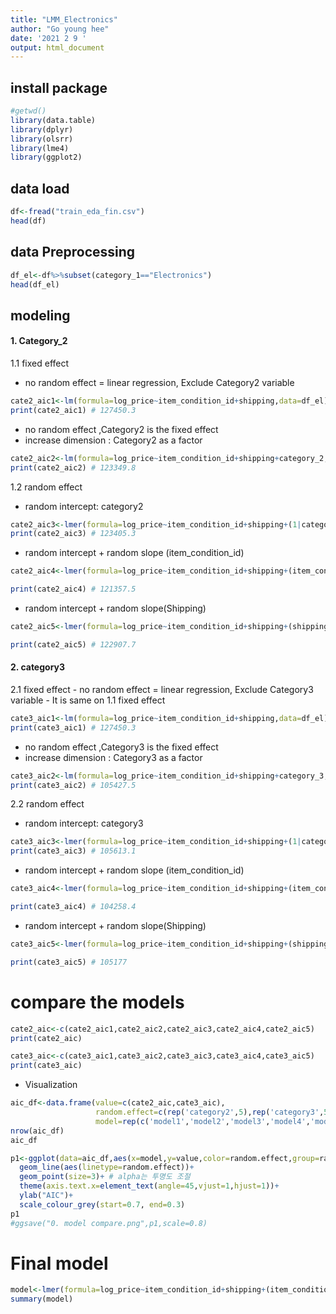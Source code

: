 ---
title: "LMM_Electronics"
author: "Go young hee"
date: '2021 2 9 '
output: html_document
---

## install package
```{r}
#getwd()
library(data.table)
library(dplyr)
library(olsrr)
library(lme4)
library(ggplot2)
```


## data load
```{r}
df<-fread("train_eda_fin.csv")
head(df)
```

## data Preprocessing
```{r}
df_el<-df%>%subset(category_1=="Electronics")
head(df_el)
```

## modeling

#### 1. Category_2

1.1 fixed effect
  
  - no random effect = linear regression, Exclude Category2 variable
```{r}
cate2_aic1<-lm(formula=log_price~item_condition_id+shipping,data=df_el)%>%AIC()
print(cate2_aic1) # 127450.3
```

  - no random effect ,Category2 is the fixed effect
  - increase dimension : Category2 as a factor
```{r}
cate2_aic2<-lm(formula=log_price~item_condition_id+shipping+category_2,data=df_el)%>%AIC()
print(cate2_aic2) # 123349.8
```

1.2 random effect
  
  - random intercept: category2
```{r}
cate2_aic3<-lmer(formula=log_price~item_condition_id+shipping+(1|category_2),data=df_el)%>%AIC()
print(cate2_aic3) # 123405.3
```

  - random intercept + random slope (item_condition_id)
```{r}
cate2_aic4<-lmer(formula=log_price~item_condition_id+shipping+(item_condition_id|category_2),data=df_el)%>%AIC()

print(cate2_aic4) # 121357.5
```

  - random intercept + random slope(Shipping)
```{r}
cate2_aic5<-lmer(formula=log_price~item_condition_id+shipping+(shipping|category_2),data=df_el)%>%AIC()

print(cate2_aic5) # 122907.7
```

#### 2. category3

2.1 fixed effect
  - no random effect = linear regression, Exclude Category3 variable
  - It is same on 1.1 fixed effect
```{r}
cate3_aic1<-lm(formula=log_price~item_condition_id+shipping,data=df_el)%>%AIC()
print(cate3_aic1) # 127450.3
```

  - no random effect ,Category3 is the fixed effect
  - increase dimension : Category3 as a factor
```{r}
cate3_aic2<-lm(formula=log_price~item_condition_id+shipping+category_3,data=df_el)%>%AIC()
print(cate3_aic2) # 105427.5
```

2.2 random effect
  
  - random intercept: category3
```{r}
cate3_aic3<-lmer(formula=log_price~item_condition_id+shipping+(1|category_3),data=df_el)%>%AIC()
print(cate3_aic3) # 105613.1
```
  - random intercept + random slope (item_condition_id)
```{r}
cate3_aic4<-lmer(formula=log_price~item_condition_id+shipping+(item_condition_id|category_3),data=df_el)%>%AIC()

print(cate3_aic4) # 104258.4
```


  - random intercept + random slope(Shipping)
```{r}
cate3_aic5<-lmer(formula=log_price~item_condition_id+shipping+(shipping|category_3),data=df_el)%>%AIC()

print(cate3_aic5) # 105177
```


# compare the models 
```{r}

cate2_aic<-c(cate2_aic1,cate2_aic2,cate2_aic3,cate2_aic4,cate2_aic5)
print(cate2_aic)

cate3_aic<-c(cate3_aic1,cate3_aic2,cate3_aic3,cate3_aic4,cate3_aic5)
print(cate3_aic)
```

  - Visualization
```{r}
aic_df<-data.frame(value=c(cate2_aic,cate3_aic),
                   random.effect=c(rep('category2',5),rep('category3',5)),
                   model=rep(c('model1','model2','model3','model4','model5'),2))
nrow(aic_df)
aic_df

p1<-ggplot(data=aic_df,aes(x=model,y=value,color=random.effect,group=random.effect))+
  geom_line(aes(linetype=random.effect))+
  geom_point(size=3)+ # alpha는 투명도 조절
  theme(axis.text.x=element_text(angle=45,vjust=1,hjust=1))+
  ylab("AIC")+
  scale_colour_grey(start=0.7, end=0.3)
p1
#ggsave("0. model compare.png",p1,scale=0.8)
```

# Final model

```{r}
model<-lmer(formula=log_price~item_condition_id+shipping+(item_condition_id|category_3),data=df_el)
summary(model)
```